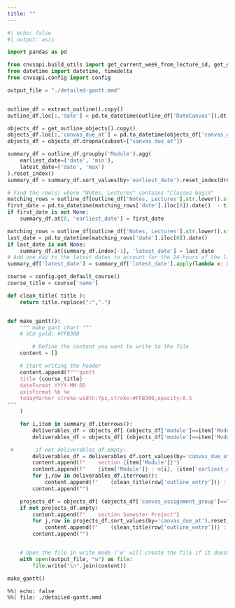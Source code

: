 ```yaml
---
title: ""
---
```


```python
#| echo: false
#| output: asis

import pandas as pd

from cnvsapi.build_utils import get_current_week_from_lecture_id, get_outline_objects, extract_outline
from datetime import datetime, timedelta
from cnvsapi.config import config

output_file = "./detailed-gantt.mmd"


outline_df = extract_outline().copy()
outline_df.loc[:,'date'] = pd.to_datetime(outline_df['DateCanvas']).dt.date

objects_df = get_outline_objects().copy()
objects_df.loc[:,'canvas_due_at'] = pd.to_datetime(objects_df['canvas_due_at']).dt.date
objects_df = objects_df.dropna(subset=["canvas_due_at"])

summary_df = outline_df.groupby('Module').agg(
    earliest_date=('date', 'min'),
    latest_date=('date', 'max')
).reset_index()
summary_df = summary_df.sort_values(by='earliest_date').reset_index(drop=True)

# Find the row(s) where "Notes, Lectures" contains "Classes begin"
matching_rows = outline_df[outline_df['Notes, Lectures'].str.lower().str.contains('classes begin', na=False)]
first_date = pd.to_datetime(matching_rows['date'].iloc[0]).date()  - timedelta(days=1)
if first_date is not None:
    summary_df.at[0, 'earliest_date'] = first_date

matching_rows = outline_df[outline_df['Notes, Lectures'].str.lower().str.contains('last day of classes', na=False)]
last_date = pd.to_datetime(matching_rows['date'].iloc[0]).date()
if last_date is not None:
    summary_df.at[summary_df.index[-1], 'latest_date'] = last_date
# Add one day to the latest dates to account for the 24-hours of the last day
summary_df['latest_date'] = summary_df['latest_date'].apply(lambda x: x + timedelta(days=1))

course = config.get_default_course()
course_title = course['name']

```


```python

def clean_title( title ):
    return title.replace(":",".")


def make_gantt():
    """ make gant chart """
    # VCU gold: #FFB300

        # Define the content you want to write to the file
    content = []

    # Start writing the header
    content.append(f"""gantt
    title {course_title}
    dateFormat YYYY-MM-DD
    axisFormat %b %e
    todayMarker stroke-width:7px,stroke:#FFB300,opacity:0.5
"""
    )

    for i,item in summary_df.iterrows():
        deliverables_df = objects_df[ (objects_df['module']==item['Module']) & (objects_df['canvas_assignment_group']!="Projects") ]
        deliverables_df = objects_df[ (objects_df['module']==item['Module']) & (objects_df['canvas_assignment_group']!="Projects") ]

 #       if not deliverables_df.empty:
        deliverables_df = deliverables_df.sort_values(by='canvas_due_at').reset_index(drop=True)
        content.append(f"    section {item['Module']}")
        content.append(f"    {item['Module']} : m{i}, {item['earliest_date']}, {item['latest_date']}")
        for j,row in deliverables_df.iterrows():
            content.append(f"    {clean_title(row['outline_entry'])} : milestone, {row['canvas_due_at']}, 0d")
        content.append("")

    projects_df = objects_df[ (objects_df['canvas_assignment_group']=="Projects") ]
    if not projects_df.empty:
        content.append(f"    section Semester Project")
        for j,row in projects_df.sort_values(by='canvas_due_at').reset_index(drop=True).iterrows():
            content.append(f"    {clean_title(row['outline_entry'])} : milestone, {row['canvas_due_at']}, 0d")
        content.append("")


    # Open the file in write mode ('w' will create the file if it doesn't exist or overwrite it if it does)
    with open(output_file, "w") as file:
        file.write("\n".join(content))

make_gantt()
```

::: {.no-filter}
```mermaid
%%| echo: false
%%| file: ./detailed-gantt.mmd
```
:::
